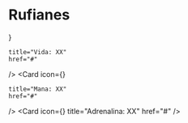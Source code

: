 
# Rufianes

<Cards>
  <Card 
    icon={<HeartIcon />}
    
    title="Vida: XX" 
    href="#" 
  />
  <Card 
    icon={<StarsIcon />}
    
    title="Mana: XX" 
    href="#" 
  />
  <Card 
    icon={<LightningIcon />}
    title="Adrenalina: XX" 
    href="#" 
  />

</Cards>

<style jsx>{`
  :global(.nextra-cards .nextra-card:nth-child(1)) {
    background-color: rgb(159 18 57);
    color: rgb(251 113 133);
  }
  :global(.nextra-cards .nextra-card:nth-child(1) svg) {
    color: rgb(251 113 133);
  }
  :global(.nextra-cards .nextra-card:nth-child(2)) {
    background-color: rgb(7 89 133);
    color: rgb(56 189 248);
  }
  :global(.nextra-cards .nextra-card:nth-child(2) svg) {
    color: rgb(56 189 248);
  }
  :global(.nextra-cards .nextra-card:nth-child(3)) {
    background-color: rgb(63 98 18);
    color: rgb(163 230 53);
  }
  :global(.nextra-cards .nextra-card:nth-child(3) svg) {
    color: rgb(163 230 53);
  }
`}</style>
